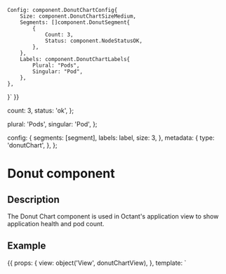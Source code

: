 
	Config: component.DonutChartConfig{
		Size: component.DonutChartSizeMedium,
		Segments: []component.DonutSegment{
			{
				Count: 3,
				Status: component.NodeStatusOK,
			},
		},
		Labels: component.DonutChartLabels{
			Plural: "Pods",
			Singular: "Pod",
		},
	},
}`
}}

  count: 3,
  status: 'ok',
};

  plural: 'Pods',
  singular: 'Pod',
};

  config: {
    segments: [segment],
    labels: label,
    size: 3,
  },
  metadata: {
    type: 'donutChart',
  },
};

<h1>Donut component</h1>
<h2>Description</h2>

<p>The Donut Chart component is used in Octant's application view
to show application health and pod count.</p>
<h2>Example</h2>

<Meta title="Components/Donut" component={DonutChartComponent} />

<Canvas withToolbar>
  <Story name="Donut component" parameters={{ docs: donutDocs }} height="400px" >
  {{
      props: {
        view:  object('View', donutChartView),
      },
      template: `
        <div class="main-container" style= "width: 90vh; height: 90vh; margin: auto;">
          <app-view-donut-chart [view]="view"></app-view-donut-chart>
        </div>
     `,
      }}
  </Story>
</Canvas>

<h2>Props</h2>
<ArgsTable of={DonutChartComponent} />
